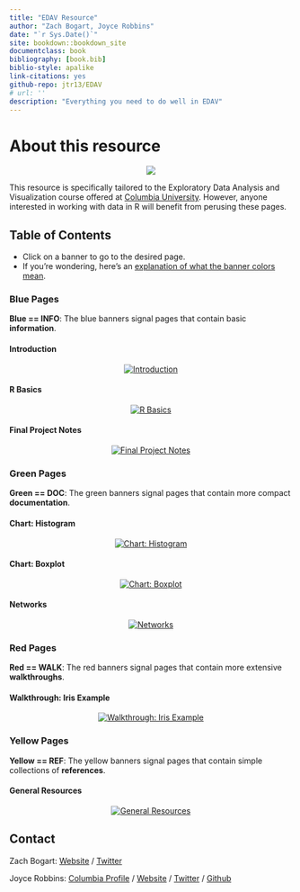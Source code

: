 ```yaml
--- 
title: "EDAV Resource"
author: "Zach Bogart, Joyce Robbins"
date: "`r Sys.Date()`"
site: bookdown::bookdown_site
documentclass: book
bibliography: [book.bib]
biblio-style: apalike
link-citations: yes
github-repo: jtr13/EDAV
# url: ''
description: "Everything you need to do well in EDAV"
---
```


# About this resource {-}

<center>
![](images/banners/edav_banner.png)
</center>

This resource is specifically tailored to the Exploratory Data Analysis and Visualization course offered at [Columbia University](https://www.columbia.edu/){target="_blank"}. However, anyone interested in working with data in R will benefit from perusing these pages.

## Table of Contents
- Click on a banner to go to the desired page.
- If you're wondering, here's an [explanation of what the banner colors mean](intro.html#what-the-banners-mean).

### Blue Pages
**Blue == INFO**: The blue banners signal pages that contain basic **information**.

#### Introduction
<center>
[![Introduction](images/banners/banner_intro.png)](intro.html)
</center>

#### R Basics
<center>
[![R Basics](images/banners/banner_basics.png)](basics.html)
</center>

#### Final Project Notes
<center>
[![Final Project Notes](images/banners/banner_presentation.png)](project.html)
</center>

### Green Pages
**Green == DOC**: The green banners signal pages that contain more compact **documentation**.

#### Chart: Histogram
<center>
[![Chart: Histogram](images/banners/banner_histogram.png)](histogram.html)
</center>

#### Chart: Boxplot
<center>
[![Chart: Boxplot](images/banners/banner_boxplot.png)](boxplot.html)
</center>

#### Networks
<center>
[![Networks](images/banners/banner_network.png)](visnetwork.html)
</center>

### Red Pages
**Red == WALK**: The red banners signal pages that contain more extensive **walkthroughs**.

#### Walkthrough: Iris Example
<center>
[![Walkthrough: Iris Example](images/banners/banner_iris.png)](iris.html)
</center>

### Yellow Pages
**Yellow == REF**: The yellow banners signal pages that contain simple collections of  **references**.

#### General Resources
<center>
[![General Resources](images/banners/banner_resources.png)](resources.html)
</center>


## Contact

Zach Bogart: 
[Website](https://zachbogart.com/){target="_blank"}
/
[Twitter](https://twitter.com/zachbogart){target="_blank"}

Joyce Robbins: 
[Columbia Profile](http://stat.columbia.edu/department-directory/name/joyce-robbins/){target="_blank"}
/
[Website](http://www.joyce-robbins.com/){target="_blank"}
/
[Twitter](https://twitter.com/jtrnyc){target="_blank"}
/
[Github](https://github.com/jtr13){target="_blank"}

